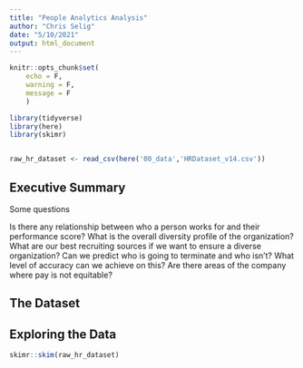 ```yaml
---
title: "People Analytics Analysis"
author: "Chris Selig"
date: "5/10/2021"
output: html_document
---
```


```r
knitr::opts_chunk$set(
    echo = F,
    warning = F,
    message = F
    )
```

```r
library(tidyverse)
library(here)
library(skimr)
```

```r

```


```r
raw_hr_dataset <- read_csv(here('00_data','HRDataset_v14.csv'))
```



## Executive Summary

Some questions

Is there any relationship between who a person works for and their performance score?
What is the overall diversity profile of the organization?
What are our best recruiting sources if we want to ensure a diverse organization?
Can we predict who is going to terminate and who isn't? What level of accuracy can we achieve on this?
Are there areas of the company where pay is not equitable?

## The Dataset

## Exploring the Data

```r
skimr::skim(raw_hr_dataset)
```

